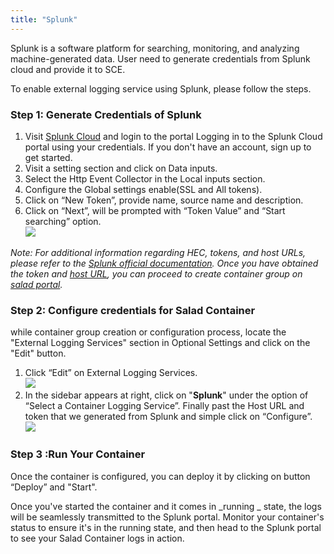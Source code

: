 ```yaml
---
title: "Splunk"
---
```


Splunk is a software platform for searching, monitoring, and analyzing machine-generated data. User need to generate credentials from Splunk cloud and provide it to SCE.

To enable external logging service using Splunk, please follow the steps.

### Step 1: Generate Credentials of Splunk

1. Visit [Splunk Cloud](https://www.splunk.com/en_us/products/splunk-cloud-platform.html) and login to the portal Logging in to the Splunk Cloud portal using your credentials. If you don't have an account, sign up to get started.
2. Visit a setting section and click on Data inputs.
3. Select the Http Event Collector in the Local inputs section.
4. Configure the Global settings enable(SSL and All tokens).
5. Click on “New Token”, provide name, source name and description.
6. Click on “Next”, will be prompted with “Token Value” and “Start searching” option.  
   ![](https://files.readme.io/89ad3f7-image.png)

_Note: For additional information regarding HEC, tokens, and host URLs, please refer to the [Splunk official documentation](https://docs.splunk.com/Documentation/Splunk/9.1.0/Data/UsetheHTTPEventCollector). Once you have obtained the token and [host URL](https://docs.splunk.com/Documentation/Splunk/9.1.0/Data/UsetheHTTPEventCollector#:~:text=Splunk%20Dev%20Portal.-,Send%20data%20to%20HTTP%20Event%20Collector%20on%20Splunk%20Cloud%20Platform,-You%20must%20send), you can proceed to create container group on [salad portal](https://portal.salad.com/)._

### Step 2: Configure credentials for Salad Container

while container group creation or configuration process, locate the "External Logging Services" section in Optional Settings and click on the "Edit" button.

1. Click “Edit” on External Logging Services.  
   ![](https://files.readme.io/db74847-image.png)
2. In the sidebar appears at right, click on "**Splunk**" under the option of “Select a Container Logging Service”. Finally past the Host URL and token that we generated from Splunk and simple click on “Configure”.  
   ![](https://files.readme.io/70f52af-image.png)

### Step 3 :Run Your Container

Once the container is configured, you can deploy it by clicking on button “Deploy” and "Start".

Once you've started the container and it comes in _running _ state, the logs will be seamlessly transmitted to the Splunk portal. Monitor your container's status to ensure it's in the running state, and then head to the Splunk portal to see your Salad Container logs in action.
